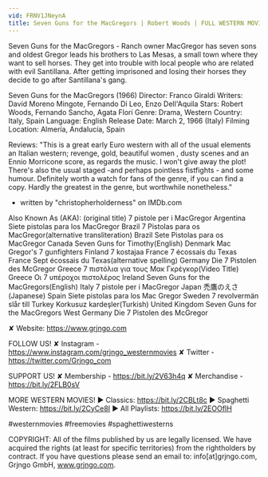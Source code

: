 ```yaml
---
vid: FRNV1JNeynA
title: Seven Guns for the MacGregors | Robert Woods | FULL WESTERN MOVIE
---
```


Seven Guns for the MacGregors - Ranch owner MacGregor has seven sons and oldest Gregor leads his brothers to Las Mesas, a small town where they want to sell horses. They get into trouble with local people who are related with evil Santillana. After getting imprisoned and losing their horses they decide to go after Santillana's gang.

Seven Guns for the MacGregors (1966)
Director: Franco Giraldi
Writers: David Moreno Mingote, Fernando Di Leo, Enzo Dell'Aquila
Stars: Robert Woods, Fernando Sancho, Agata Flori
Genre: Drama, Western
Country: Italy, Spain
Language: English
Release Date: March 2, 1966 (Italy)
Filming Location: Almería, Andalucía, Spain

Reviews:
"This is a great early Euro western with all of the usual elements an Italian western; revenge, gold, beautiful women , dusty scenes and an Ennio Morricone score, as regards the music. I won't give away the plot! There's also the usual staged -and perhaps pointless fistfights - and some humour. Definitely worth a watch for fans of the genre, if you can find a copy. Hardly the greatest in the genre, but worthwhile nonetheless."
- written by "christopherholderness" on IMDb.com

Also Known As (AKA):
(original title) 7 pistole per i MacGregor
Argentina Siete pistolas para los MacGregor
Brazil 7 Pistolas para os MacGregor(alternative transliteration)
Brazil Sete Pistolas para os MacGregor
Canada Seven Guns for Timothy(English)
Denmark Mac Gregor's 7 gunfighters
Finland 7 kostajaa
France 7 écossais du Texas
France Sept écossais du Texas(alternative spelling)
Germany Die 7 Pistolen des McGregor
Greece 7 πιστόλια για τους Μακ Γκρέγκορ(Video Title)
Greece Οι 7 υπέροχοι πιστολέρος
Ireland Seven Guns for the MacGregors(English)
Italy 7 pistole per i MacGregor
Japan 禿鷹のえさ(Japanese)
Spain Siete pistolas para los Mac Gregor
Sweden 7 revolvermän slår till
Turkey Korkusuz kardeşler(Turkish)
United Kingdom Seven Guns for the MacGregors
West Germany Die 7 Pistolen des McGregor

✘ Website: https://www.grjngo.com

FOLLOW US!
✘ Instagram - https://www.instagram.com/grjngo_westernmovies
✘ Twitter - https://twitter.com/Grjngo_com

SUPPORT US!
✘ Membership - https://bit.ly/2V63h4q
✘ Merchandise - https://bit.ly/2FLB0sV

MORE WESTERN MOVIES! 
► Classics: https://bit.ly/2CBLt8c 
► Spaghetti Western: https://bit.ly/2CyCe8I 
► All Playlists: https://bit.ly/2EOOfIH 

#westernmovies #freemovies #spaghettiwesterns

COPYRIGHT: All of the films published by us are legally licensed. We have acquired the rights (at least for specific territories) from the rightholders by contract. If you have questions please send an email to: info[at]grjngo.com, Grjngo GmbH, www.grjngo.com.